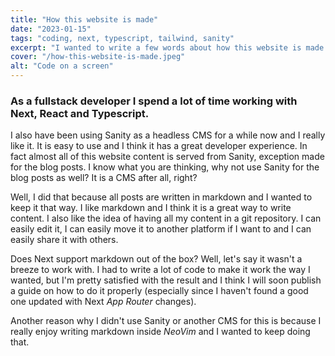 ```yaml
---
title: "How this website is made"
date: "2023-01-15"
tags: "coding, next, typescript, tailwind, sanity"
excerpt: "I wanted to write a few words about how this website is made and why I chose to do it this way."
cover: "/how-this-website-is-made.jpeg"
alt: "Code on a screen"
---
```

### As a fullstack developer I spend a lot of time working with Next, React and Typescript.

I also have been using Sanity as a headless CMS for a while now and I really like it. It is easy to use and I think it has a great developer experience.
In fact almost all of this website content is served from Sanity, exception made for the blog posts. I know what you are thinking, why not use Sanity for the blog posts as well? It is a CMS after all, right?

Well, I did that because all posts are written in markdown and I wanted to keep it that way. I like markdown and I think it is a great way to write content. I also like the idea of having all my content in a git repository. I can easily edit it, I can easily move it to another platform if I want to and I can easily share it with others.

Does Next support markdown out of the box? Well, let's say it wasn't a breeze to work with. I had to write a lot of code to make it work the way I wanted, but I'm pretty satisfied with the result and I think I will soon publish a guide on how to do it properly (especially since I haven't found a good one updated with Next *App Router* changes).

Another reason why I didn't use Sanity or another CMS for this is because I really enjoy writing markdown inside *NeoVim* and I wanted to keep doing that.

